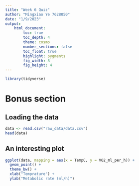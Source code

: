 ```yaml
---
title: "Week 6 Quiz"
author: "Mingxiao Ye 7628050"
date: "1/9/2023"
output:  
    html_document:
        toc: true
        toc_depth: 4
        theme: cosmo
        number_sections: false
        toc_float: true
        highlight: pygments
        fig_width: 8
        fig_height: 4
---
```


```r
library(tidyverse)
```


# Bonus section

## Loading the data

```r
data <- read.csv("raw_data/data.csv")
head(data)
```


## An interesting plot

```r
ggplot(data, mapping = aes(x = TempC, y = VO2_ml_per_h)) +
  geom_point() +
  theme_bw() +
  xlab("Temprature") +
  ylab("Metabolic rate (ml/h)") 
```

